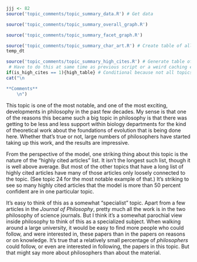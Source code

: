 ```r
jjj <- 82
source('topic_comments/topic_summary_data.R') # Get data
```

```r
source('topic_comments/topic_summary_overall_graph.R')
```

```r
source('topic_comments/topic_summary_facet_graph.R')
```

```r
source('topic_comments/topic_summary_char_art.R') # Create table of all articles in topic
temp_dt
```

```r
source('topic_comments/topic_summary_high_cites.R') # Generate table of highly cited articles. 
 # Have to do this at same time as previous script or a weird caching error occurs.
if(is_high_cites == 1){high_table} # Conditional because not all topics have high cites
cat("\n

**Comments**
	\n")
```

This topic is one of the most notable, and one of the most exciting, developments in philosophy in the past few decades. My sense is that one of the reasons this became such a big topic in philosophy is that there was getting to be less and less support within biology departments for the kind of theoretical work about the foundations of evolution that is being done here. Whether that's true or not, large numbers of philosophers have started taking up this work, and the results are impressive.

From the perspective of the model, one striking thing about this topic is the nature of the "highly cited articles" list. It isn't the longest such list, though it is well above average. But most of the other topics that have a long list of highly cited articles have many of those articles only loosely connected to the topic. (See topic 24 for the most notable example of that.) It's striking to see so many highly cited articles that the model is more than 50 percent confident are in one particular topic.

It's easy to think of this as a somewhat "specialist" topic. Apart from a few articles in the _Journal of Philosophy_, pretty much all the work is in the two philosophy of science journals. But I think it's a somewhat parochial view inside philosophy to think of this as a specialized subject. When walking around a large university, it would be easy to find more people who could follow, and were interested in, these papers than in the papers on reasons or on knowledge. It's true that a relatively small percentage of _philosophers_ could follow, or even are interested in following, the papers in this topic. But that might say more about philosophers than about the material.